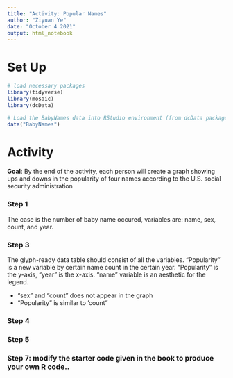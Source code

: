 ```yaml
---
title: "Activity: Popular Names"
author: "Ziyuan Ye"
date: "October 4 2021"
output: html_notebook
---
```




# Set Up

```r
# load necessary packages
library(tidyverse)
library(mosaic)
library(dcData)
```


```r
# Load the BabyNames data into RStudio environment (from dcData package)
data("BabyNames")

```

# Activity

**Goal**: By the end of the activity, each person will create a graph showing ups and downs in the popularity of four names according to the U.S. social security administration  


### Step 1
The case is the number of baby name occured, variables are: name, sex, count, and year.


### Step 3
The glyph-ready data table should consist of all the variables. “Popularity” is a new variable by certain name count in the certain year. “Popularity” is the y-axis, "year" is the x-axis. “name” variable is an aesthetic for the legend.

* “sex” and “count” does not appear in the graph 
* “Popularity” is similar to ’count"

### Step 4



### Step 5



### Step 7: modify the starter code given in the book to produce your own R code..





